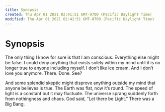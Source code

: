 ```yaml
---
title: Synopsis
created: Thu Apr 01 2021 02:41:51 GMT-0700 (Pacific Daylight Time)
modified: Thu Apr 01 2021 02:41:51 GMT-0700 (Pacific Daylight Time)
---
```

# Synopsis

The only thing I know for sure is that I am conscious. Everything else might be false. I could deny anything that exists solely within my mind until it is no longer true to anyone including myself. I don’t like ice cream. And I don’t love you anymore. There. Done. See?

And some splendid skeptic might disprove anything outside my mind that anyone believes is true. The Earth was flat, now it’s round. The speed of light is a constant but it may fluctuate. The universe sprang suddenly forth from nothingness and chaos. God said, “Let there be Light.” There was a Big Bang.
